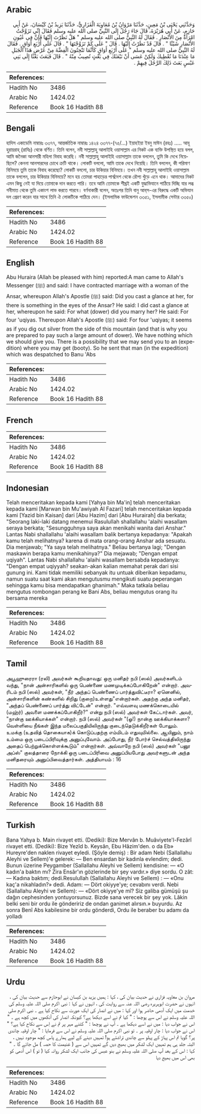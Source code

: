 ## Arabic


<div dir="rtl" lang="ar" style={{fontSize:'larger',backgroundColor:'#f8f9fa',padding:20}}>
وَحَدَّثَنِي يَحْيَى بْنُ مَعِينٍ، حَدَّثَنَا مَرْوَانُ بْنُ مُعَاوِيَةَ الْفَزَارِيُّ، حَدَّثَنَا يَزِيدُ بْنُ كَيْسَانَ، عَنْ أَبِي حَازِمٍ، عَنْ أَبِي هُرَيْرَةَ، قَالَ جَاءَ رَجُلٌ إِلَى النَّبِيِّ صلى الله عليه وسلم فَقَالَ إِنِّي تَزَوَّجْتُ امْرَأَةً مِنَ الأَنْصَارِ ‏.‏ فَقَالَ لَهُ النَّبِيُّ صلى الله عليه وسلم ‏"‏ هَلْ نَظَرْتَ إِلَيْهَا فَإِنَّ فِي عُيُونِ الأَنْصَارِ شَيْئًا ‏"‏ ‏.‏ قَالَ قَدْ نَظَرْتُ إِلَيْهَا ‏.‏ قَالَ ‏"‏ عَلَى كَمْ تَزَوَّجْتَهَا ‏"‏ ‏.‏ قَالَ عَلَى أَرْبَعِ أَوَاقٍ ‏.‏ فَقَالَ لَهُ النَّبِيُّ صلى الله عليه وسلم ‏"‏ عَلَى أَرْبَعِ أَوَاقٍ كَأَنَّمَا تَنْحِتُونَ الْفِضَّةَ مِنْ عُرْضِ هَذَا الْجَبَلِ مَا عِنْدَنَا مَا نُعْطِيكَ وَلَكِنْ عَسَى أَنْ نَبْعَثَكَ فِي بَعْثٍ تُصِيبُ مِنْهُ ‏"‏ ‏.‏ قَالَ فَبَعَثَ بَعْثًا إِلَى بَنِي عَبْسٍ بَعَثَ ذَلِكَ الرَّجُلَ فِيهِمْ ‏.‏
</div>
<div style={{backgroundColor:'#f8f9fa',padding:20, marginBottom: 10}}><table> <thead> <tr> <th>References:</th> <th></th> </tr> </thead> <tbody><tr><td>Hadith No</td><td>3486</td></tr><tr><td>Arabic No</td><td>1424.02</td></tr><tr><td>Reference</td><td>Book 16 Hadith 88</td></tr></tbody></table></div>

## Bengali


<div dir="ltr" lang="bn" style={{fontSize:'larger',backgroundColor:'#f8f9fa',padding:20}}>
হাদিস একাডেমি নাম্বারঃ ৩৩৭৭, আন্তর্জাতিক নাম্বারঃ ১৪২৪ ৩৩৭৭-(৭৫/...) ইয়াহইয়া ইবনু মাঈন (রহঃ) ..... আবূ হুরায়রাহ্ (রাযিঃ) থেকে বর্ণিত। তিনি বলেন, নবী সাল্লাল্লাহু আলাইহি ওয়াসাল্লাম এর নিকট এক ব্যক্তি উপস্থিত হয়ে বলল, আমি জনৈকা আনসারী মহিলা বিবাহ করেছি। নবী সাল্লাল্লাহু আলাইহি ওয়াসাল্লাম তাকে বললেন, তুমি কি দেখে নিয়েছিলে? কেননা আনসারদের চোখে ক্রটি থাকে। লোকটি বললো, আমি তাকে দেখে নিয়েছি। তিনি বললেন, কী পরিমাণ বিনিময়ে তুমি তাকে বিবাহ করেছো? লোকটি বললো, চার উকিয়ার বিনিময়ে। তখন নবী সাল্লাল্লাহু আলাইহি ওয়াসাল্লাম তাকে বললেন, চার উকিয়ার বিনিময়ে? মনে হয় তোমরা পাহাড়ের পার্শ্বদেশ থেকে রৌপ্য খুঁড়ে এনে থাক। আমাদের নিকট এমন কিছু নেই যা দিয়ে তোমাকে দান করতে পারি। তবে আমি তোমাকে শীঘ্রই একটি যুদ্ধাভিযানে পাঠিয়ে দিচ্ছি যার লব্ধ গনীমাত থেকে তুমি একাংশ লাভ করতে পারবে। বর্ণনাকারী বলেন, অতঃপর তিনি বানু আব্‌স-এর বিরুদ্ধে একটি অভিযান দল প্রেরণ করেন যার সাথে তিনি ঐ লোকটিকে পাঠিয়ে দেন। (ইসলামিক ফাউন্ডেশন ৩৩৫১, ইসলামীক সেন্টার ৩৩৫০)
</div>
<div style={{backgroundColor:'#f8f9fa',padding:20, marginBottom: 10}}><table> <thead> <tr> <th>References:</th> <th></th> </tr> </thead> <tbody><tr><td>Hadith No</td><td>3486</td></tr><tr><td>Arabic No</td><td>1424.02</td></tr><tr><td>Reference</td><td>Book 16 Hadith 88</td></tr></tbody></table></div>

## English


<div dir="ltr" lang="en" style={{fontSize:'larger',backgroundColor:'#f8f9fa',padding:20}}>
Abu Huraira (Allah be pleased with him) reported:A man came to Allah's Messenger (ﷺ) and said: I have contracted marriage with a woman of the Ansar, whereupon Allah's Apostle (ﷺ) said: Did you cast a glance at her, for there is something in the eyes of the Ansar? He said: I did cast a glance at her, whereupon he said: For what (dower) did you marry her? He said: For four 'uqiyas. Thereupon Allah's Apostle (ﷺ) said: For four 'uqiyas; it seems as if you dig out silver from the side of this mountain (and that is why you are prepared to pay such a large amount of dower). We have nothing which we should give you. There is a possibility that we may send you to an (expedition) where you may get (booty). So he sent that man (in the expedition) which was despatched to Banu 'Abs
</div>
<div style={{backgroundColor:'#f8f9fa',padding:20, marginBottom: 10}}><table> <thead> <tr> <th>References:</th> <th></th> </tr> </thead> <tbody><tr><td>Hadith No</td><td>3486</td></tr><tr><td>Arabic No</td><td>1424.02</td></tr><tr><td>Reference</td><td>Book 16 Hadith 88</td></tr></tbody></table></div>

## French


<div dir="ltr" lang="fr" style={{fontSize:'larger',backgroundColor:'#f8f9fa',padding:20}}>

</div>
<div style={{backgroundColor:'#f8f9fa',padding:20, marginBottom: 10}}><table> <thead> <tr> <th>References:</th> <th></th> </tr> </thead> <tbody><tr><td>Hadith No</td><td>3486</td></tr><tr><td>Arabic No</td><td>1424.02</td></tr><tr><td>Reference</td><td>Book 16 Hadith 88</td></tr></tbody></table></div>

## Indonesian


<div dir="ltr" lang="id" style={{fontSize:'larger',backgroundColor:'#f8f9fa',padding:20}}>
Telah menceritakan kepada kami [Yahya bin Ma'in] telah menceritakan kepada kami [Marwan bin Mu'awiyah Al Fazari] telah menceritakan kepada kami [Yazid bin Kaisan] dari [Abu Hazim] dari [Abu Hurairah] dia berkata; "Seorang laki-laki datang menemui Rasulullah shallallahu 'alaihi wasallam seraya berkata; "Sesungguhnya saya akan menikahi wanita dari Anshar." Lantas Nabi shallallahu 'alaihi wasallam balik bertanya kepadanya: "Apakah kamu telah melihatnya? karena di mata orang-orang Anshar ada sesuatu. Dia menjawab; "Ya saya telah melihatnya." Beliau bertanya lagi; "Dengan maskawin berapa kamu menikahinya?" Dia mejawab; "Dengan empat uqiyah". Lantas Nabi shallallahu 'alaihi wasallam bersabda kepadanya: "Dengan empat uqiyyah? seakan-akan kalian memahat perak dari sisi gunung ini. Kami tidak memiliki sebanyak itu untuak diberikan kepadamu, namun suatu saat kami akan mengutusmu mengikuti suatu peperangan sehingga kamu bisa mendapatkan ghanimah." Maka tatkala beliau mengutus rombongan perang ke Bani Abs, beliau mengutus orang itu bersama mereka
</div>
<div style={{backgroundColor:'#f8f9fa',padding:20, marginBottom: 10}}><table> <thead> <tr> <th>References:</th> <th></th> </tr> </thead> <tbody><tr><td>Hadith No</td><td>3486</td></tr><tr><td>Arabic No</td><td>1424.02</td></tr><tr><td>Reference</td><td>Book 16 Hadith 88</td></tr></tbody></table></div>

## Tamil


<div dir="ltr" lang="ta" style={{fontSize:'larger',backgroundColor:'#f8f9fa',padding:20}}>
அபூஹுரைரா (ரலி) அவர்கள் கூறியதாவது: ஒரு மனிதர் நபி (ஸல்) அவர்களிடம் வந்து, "நான் அன்சாரிகளில் ஒரு பெண்ணை மணமுடிக்கப்போகிறேன்" என்றார். அவரிடம் நபி (ஸல்) அவர்கள், "நீர் அந்தப் பெண்ணைப் பார்த்துவிட்டீரா? ஏனெனில், அன்சாரிகளின் கண்களில் சிறிது (குறை)உள்ளது"என்றார்கள். அதற்கு அந்த மனிதர், "அந்தப் பெண்ணைப் பார்த்து விட்டேன்" என்றார். "எவ்வளவு மணக்கொடையில் (மஹ்ர்) அவளை மணக்கப்போகிறீர்?" என்று நபி (ஸல்) அவர்கள் கேட்டார்கள். அவர், "நான்கு ஊக்கியாக்கள்" என்றார். நபி (ஸல்) அவர்கள் "(ஓ!) நான்கு ஊக்கியாக்களா? வெள்ளியை நீங்கள் இந்த மலைப்பகுதியிலிருந்து குடைந்தெடுக்கிறீர்கள் போலும். உமக்கு (உதவித் தொகையாக)க் கொடுப்பதற்கு எம்மிடம் எதுவுமில்லை. ஆயினும், நாம் உம்மை ஒரு படைப்பிரிவுக்கு அனுப்புவோம். அப்போது, நீர் போர்ச் செல்வத்திலிருந்து அதைப் பெற்றுக்கொள்ளக்கூடும்" என்றார்கள். அவ்வாறே நபி (ஸல்) அவர்கள் "பனூ அப்ஸ்" குலத்தாரை நோக்கி ஒரு படைப்பிரிவை அனுப்பியபோது அவர்களுடன் அந்த மனிதரையும் அனுப்பிவைத்தார்கள். அத்தியாயம் : 16
</div>
<div style={{backgroundColor:'#f8f9fa',padding:20, marginBottom: 10}}><table> <thead> <tr> <th>References:</th> <th></th> </tr> </thead> <tbody><tr><td>Hadith No</td><td>3486</td></tr><tr><td>Arabic No</td><td>1424.02</td></tr><tr><td>Reference</td><td>Book 16 Hadith 88</td></tr></tbody></table></div>

## Turkish


<div dir="ltr" lang="tr" style={{fontSize:'larger',backgroundColor:'#f8f9fa',padding:20}}>
Bana Yahya b. Main rivayet etti. (Dediki): Bize Mervân b. Muâviyete'l-Fezârî rivayet etti. (Dediki): Bize Yezîd b. Keysân, Ebu Hâzim'den. o da Eb» Hureyre'den naklen rivayet eyledi. (Şöyle demiş) : Bir adam Nebi (Sallallahu Aleyhi ve Sellem)'e gelerek: — Ben ensardan bir kadınla evlendim; dedi. Bunun üzerine Peygamber (Sallallahu Aleyhi ve Sellem) kendisine: — «O kadın'a baktın mı? Zira Ensâr'ın gözlerinde bir şey vardır.» diye sordu. O zât: — Kadına baktım; dedi.Resulullah (Sallallahu Aleyhi ve Sellem) : — «Onu kaç'a nikahladın?» dedi. Adam: — Dört okiyye'ye; cevabını verdi. Nebi (Sallallahu Aleyhi ve Sellem): — «Dört okiyye'ye mî? Siz galiba gümüşü şu dağın cephesinden yontuyorsunuz. Bizde sana verecek bir şey yok. Lâkin belki seni bir ordu ile göndeririz de ondan ganimet alırsın.» buyurdu. Az sonra Benî Abs kabilesine bir ordu gönderdi, Ordu ile beraber bu adamı da yolladı
</div>
<div style={{backgroundColor:'#f8f9fa',padding:20, marginBottom: 10}}><table> <thead> <tr> <th>References:</th> <th></th> </tr> </thead> <tbody><tr><td>Hadith No</td><td>3486</td></tr><tr><td>Arabic No</td><td>1424.02</td></tr><tr><td>Reference</td><td>Book 16 Hadith 88</td></tr></tbody></table></div>

## Urdu


<div dir="rtl" lang="ur" style={{fontSize:'larger',backgroundColor:'#f8f9fa',padding:20}}>
مروان بن معاویہ فزاری نے حدیث بیان کی ، کہا : ہمیں یزید بن کیسان نے ابوحازم سے حدیث بیان کی ، انہوں نے حضرت ابوہریرہ رضی اللہ عنہ سے روایت کی ، انہوں نے کہا : نبی اکرم صلی اللہ علیہ وسلم کی خدمت میں ایک آدمی حاضر ہوا اور کہا : میں نے انصار کی ایک عورت سے نکاح کیا ہے ۔ نبی اکرم صلی اللہ علیہ وسلم نے اس سے پوچھا : " کیا تم نے اسے دیکھا ہے؟ کیونکہ انصار کی آنکھوں میں کچھ ہے ۔ " اس نے جواب دیا : میں نے اسے دیکھا ہے ۔ آپ نے پوچھا : " کتنے مہر پر تم نے اِس سے نکاح کیا ہے؟ " اس نے جواب دیا : چار اوقیہ پر ۔ تو نبی اکرم صلی اللہ علیہ وسلم نے اس سے فرمایا : " چار اوقیہ چاندی پر؟ گویا تم اس پہاڑ کے پہلو سے چاندی تراشتے ہو! تمہیں دینے کے لیے ہمارے پاس کچھ موجود نہیں ، البتہ جلد ہی ہم تمہیں ایک لشکر میں بھیج دیں گے تمہیں اس سے ( غنیمت کا حصہ ) مل جائے گا ۔ " کہا : اس کے بعد آپ صلی اللہ علیہ وسلم نے بنو عبس کی جانب ایک لشکر روانہ کیا ( تو ) اس آدمی کو بھی اس میں بھیج دیا
</div>
<div style={{backgroundColor:'#f8f9fa',padding:20, marginBottom: 10}}><table> <thead> <tr> <th>References:</th> <th></th> </tr> </thead> <tbody><tr><td>Hadith No</td><td>3486</td></tr><tr><td>Arabic No</td><td>1424.02</td></tr><tr><td>Reference</td><td>Book 16 Hadith 88</td></tr></tbody></table></div>